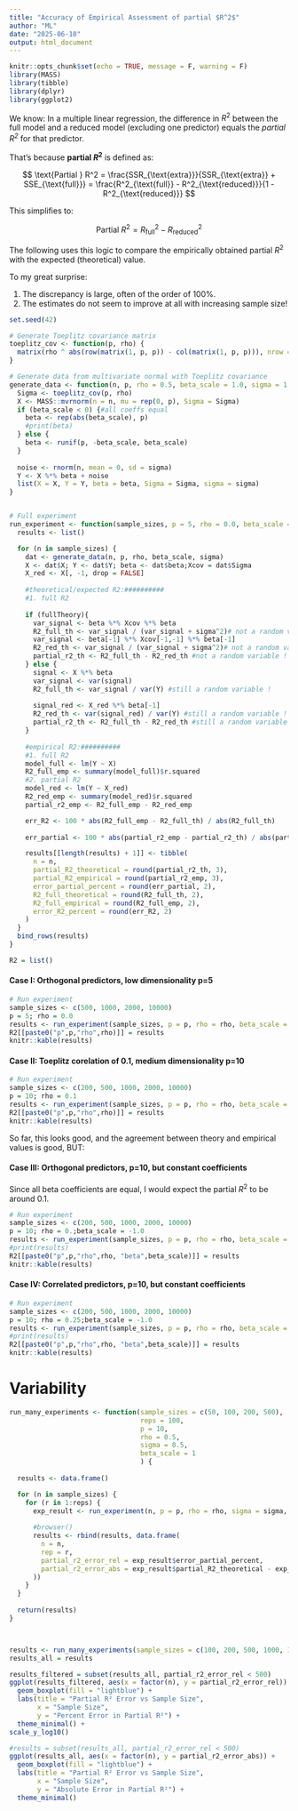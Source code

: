 ```yaml
---
title: "Accuracy of Empirical Assessment of partial $R^2$"
author: "ML"
date: "2025-06-10"
output: html_document
---
```


```r
knitr::opts_chunk$set(echo = TRUE, message = F, warning = F)
library(MASS)
library(tibble)
library(dplyr)
library(ggplot2)
```

We know:
In a multiple linear regression, the difference in $R^2$ between the full model and a reduced model (excluding one predictor) equals the *partial $R^2$* for that predictor.

That’s because **partial $R^2$** is defined as:

$$
\text{Partial } R^2 = \frac{SSR_{\text{extra}}}{SSR_{\text{extra}} + SSE_{\text{full}}}
= \frac{R^2_{\text{full}} - R^2_{\text{reduced}}}{1 - R^2_{\text{reduced}}}
$$

This simplifies to:

$$
\text{Partial } R^2 = R^2_{\text{full}} - R^2_{\text{reduced}}
$$

The following uses this logic to compare the empirically obtained partial $R^2$ with the expected (theoretical) value. 


To my great surprise:

1. The discrepancy is large, often of the order of $100 \%$.
2. The estimates do not seem to improve at all with increasing sample size!




```r
set.seed(42)

# Generate Toeplitz covariance matrix
toeplitz_cov <- function(p, rho) {
  matrix(rho ^ abs(row(matrix(1, p, p)) - col(matrix(1, p, p))), nrow = p)
}

# Generate data from multivariate normal with Toeplitz covariance
generate_data <- function(n, p, rho = 0.5, beta_scale = 1.0, sigma = 1.0) {
  Sigma <- toeplitz_cov(p, rho)
  X <- MASS::mvrnorm(n = n, mu = rep(0, p), Sigma = Sigma)
  if (beta_scale < 0) {#all coeffs equal
    beta <- rep(abs(beta_scale), p)
    #print(beta)
  } else {
    beta <- runif(p, -beta_scale, beta_scale)
  }
  
  noise <- rnorm(n, mean = 0, sd = sigma)
  Y <- X %*% beta + noise
  list(X = X, Y = Y, beta = beta, Sigma = Sigma, sigma = sigma)
}


# Full experiment
run_experiment <- function(sample_sizes, p = 5, rho = 0.0, beta_scale = 1.0, sigma = 0.5, fullTheory = TRUE) {
  results <- list()

  for (n in sample_sizes) {
    dat <- generate_data(n, p, rho, beta_scale, sigma)
    X <- dat$X; Y <- dat$Y; beta <- dat$beta;Xcov = dat$Sigma
    X_red <- X[, -1, drop = FALSE]
    
    #theoretical/expected R2:##########
    #1. full R2
    
    if (fullTheory){
      var_signal <- beta %*% Xcov %*% beta
      R2_full_th <- var_signal / (var_signal + sigma^2)# not a random variable !
      var_signal <- beta[-1] %*% Xcov[-1,-1] %*% beta[-1]
      R2_red_th <- var_signal / (var_signal + sigma^2)# not a random variable !
      partial_r2_th <- R2_full_th - R2_red_th #not a random variable !
    } else {
      signal <- X %*% beta
      var_signal <- var(signal)
      R2_full_th <- var_signal / var(Y) #still a random variable !
      
      signal_red <- X_red %*% beta[-1]
      R2_red_th <- var(signal_red) / var(Y) #still a random variable !
      partial_r2_th <- R2_full_th - R2_red_th #still a random variable !
    }
    
    #empirical R2:##########
    #1. full R2
    model_full <- lm(Y ~ X)
    R2_full_emp <- summary(model_full)$r.squared
    #2. partial R2
    model_red <- lm(Y ~ X_red)
    R2_red_emp <- summary(model_red)$r.squared
    partial_r2_emp <- R2_full_emp - R2_red_emp

    err_R2 <- 100 * abs(R2_full_emp - R2_full_th) / abs(R2_full_th)
    
    err_partial <- 100 * abs(partial_r2_emp - partial_r2_th) / abs(partial_r2_th)

    results[[length(results) + 1]] <- tibble(
      n = n,
      partial_R2_theoretical = round(partial_r2_th, 3),
      partial_R2_empirical = round(partial_r2_emp, 3),
      error_partial_percent = round(err_partial, 2),
      R2_full_theoretical = round(R2_full_th, 2),
      R2_full_empirical = round(R2_full_emp, 2),
      error_R2_percent = round(err_R2, 2)
    )
  }
  bind_rows(results)
}


```


```r
R2 = list()
```

#### Case I: Orthogonal predictors, low dimensionality p=5

```r
# Run experiment
sample_sizes <- c(500, 1000, 2000, 10000)
p = 5; rho = 0.0
results <- run_experiment(sample_sizes, p = p, rho = rho, beta_scale = 1.0, sigma = 0.5)
R2[[paste0("p",p,"rho",rho)]] = results
knitr::kable(results)
```

#### Case II: Toeplitz corelation of 0.1, medium dimensionality p=10

```r
# Run experiment
sample_sizes <- c(200, 500, 1000, 2000, 10000)
p = 10; rho = 0.1
results <- run_experiment(sample_sizes, p = p, rho = rho, beta_scale = 1.0, sigma = 0.5)
R2[[paste0("p",p,"rho",rho)]] = results
knitr::kable(results)
```

So far, this looks good, and the agreement between theory and empirical values is good, BUT:

#### Case III: Orthogonal predictors, p=10, but constant coefficients 

Since all beta coefficients are equal, I would expect the partial $R^2$ to be around $0.1$.

```r
# Run experiment
sample_sizes <- c(200, 500, 1000, 2000, 10000)
p = 10; rho = 0.;beta_scale = -1.0
results <- run_experiment(sample_sizes, p = p, rho = rho, beta_scale = beta_scale, sigma = 0.5)
#print(results)
R2[[paste0("p",p,"rho",rho, "beta",beta_scale)]] = results
knitr::kable(results)
```

#### Case IV: Correlated predictors, p=10, but constant coefficients 


```r
# Run experiment
sample_sizes <- c(200, 500, 1000, 2000, 10000)
p = 10; rho = 0.25;beta_scale = -1.0
results <- run_experiment(sample_sizes, p = p, rho = rho, beta_scale = beta_scale, sigma = 0.5)
#print(results)
R2[[paste0("p",p,"rho",rho, "beta",beta_scale)]] = results
knitr::kable(results)
```


# Variability

```r
run_many_experiments <- function(sample_sizes = c(50, 100, 200, 500),
                                 reps = 100,
                                 p = 10,
                                 rho = 0.5,
                                 sigma = 0.5,
                                 beta_scale = 1
                                 ) {
  
  results <- data.frame()

  for (n in sample_sizes) {
    for (r in 1:reps) {
      exp_result <- run_experiment(n, p = p, rho = rho, sigma = sigma, beta_scale = beta_scale)
     
      #browser()
      results <- rbind(results, data.frame(
        n = n,
        rep = r,
        partial_r2_error_rel = exp_result$error_partial_percent,
        partial_r2_error_abs = exp_result$partial_R2_theoretical - exp_result$partial_R2_empirical
      ))
    }
  }
  
  return(results)
}



results <- run_many_experiments(sample_sizes = c(100, 200, 500, 1000, 10000), reps = 100)
results_all = results
```

```r
results_filtered = subset(results_all, partial_r2_error_rel < 500)
ggplot(results_filtered, aes(x = factor(n), y = partial_r2_error_rel)) +
  geom_boxplot(fill = "lightblue") +
  labs(title = "Partial R² Error vs Sample Size",
       x = "Sample Size",
       y = "Percent Error in Partial R²") +
  theme_minimal() +
scale_y_log10()
```



```r
#results = subset(results_all, partial_r2_error_rel < 500)
ggplot(results_all, aes(x = factor(n), y = partial_r2_error_abs)) +
  geom_boxplot(fill = "lightblue") +
  labs(title = "Partial R² Error vs Sample Size",
       x = "Sample Size",
       y = "Absolute Error in Partial R²") +
  theme_minimal()
```

